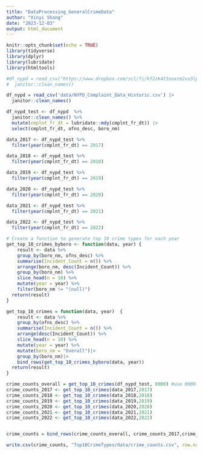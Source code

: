 ```yaml
---
title: "DataProcessing_GeneralCrimeData"
author: "Xinyi Shang"
date: "2023-12-03"
output: html_document
---
```


```r
knitr::opts_chunk$set(echo = TRUE)
library(tidyverse)
library(dplyr)
library(lubridate)
library(htmltools)

```

```r
#df_nypd = read_csv("https://www.dropbox.com/scl/fi/kf2zk4t1onxzm2vo3lpkq/NYPD_Complaint_Data_Historic.csv?rlkey=ly36vi9v66sno80eir6rohlwn&dl=1", na = "(null)") |>
#  janitor::clean_names()

df_nypd = read_csv('data/NYPD_Complaint_Data_Historic.csv') |>
  janitor::clean_names()

```

```r
df_nypd_test <- df_nypd  %>%
  janitor::clean_names() %>%
  mutate(cmplnt_fr_dt = lubridate::mdy(cmplnt_fr_dt)) |>
  select(cmplnt_fr_dt, ofns_desc, boro_nm) 

data_2017 <- df_nypd_test %>%
  filter(year(cmplnt_fr_dt) == 2017)

data_2018 <- df_nypd_test %>%
  filter(year(cmplnt_fr_dt) == 2018)

data_2019 <- df_nypd_test %>%
  filter(year(cmplnt_fr_dt) == 2019)

data_2020 <- df_nypd_test %>%
  filter(year(cmplnt_fr_dt) == 2020)

data_2021 <- df_nypd_test %>%
  filter(year(cmplnt_fr_dt) == 2021)

data_2022 <- df_nypd_test %>%
  filter(year(cmplnt_fr_dt) == 2022)
```

```r
# Create a function to generate top 10 crime types for each year
get_top_10_crimes_byboro <- function(data, year) {
    result <- data %>%
    group_by(boro_nm, ofns_desc) %>%
    summarise(Incident_Count = n()) %>%
    arrange(boro_nm, desc(Incident_Count)) %>%
    group_by(boro_nm) %>%
    slice_head(n = 10) %>%
    mutate(year = year) %>%
    filter(boro_nm != "(null)")
  return(result)
}

get_top_10_crimes = function(data, year)  {
    result <- data %>%
    group_by(ofns_desc) %>%
    summarise(Incident_Count = n()) %>%
    arrange(desc(Incident_Count)) %>%
    slice_head(n = 10) %>%
    mutate(year = year) %>%
    mutate(boro_nm = "Overall")|>
    group_by(boro_nm)|>
    bind_rows(get_top_10_crimes_byboro(data, year))
  return(result)
}

crime_counts_overall = get_top_10_crimes(df_nypd_test, 0000) #use 0000 to represent overall
crime_counts_2017 <- get_top_10_crimes(data_2017,2017)
crime_counts_2018 <- get_top_10_crimes(data_2018,2018)
crime_counts_2019 <- get_top_10_crimes(data_2019,2019)
crime_counts_2020 <- get_top_10_crimes(data_2020,2020)
crime_counts_2021 <- get_top_10_crimes(data_2021,2021)
crime_counts_2022 <- get_top_10_crimes(data_2022,2022)


crime_counts = bind_rows(crime_counts_overall, crime_counts_2017,crime_counts_2018,crime_counts_2019,crime_counts_2020,crime_counts_2021,crime_counts_2022)

write.csv(crime_counts, "Top10CrimeTypes/data/crime_counts.csv", row.names = FALSE)
```






